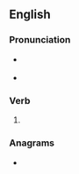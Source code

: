 ==English==

===Pronunciation===
* {{a|US}} {{IPA|/ɹi.waʊnd/|lang=en}}
* {{rhymes|aʊnd|lang=en}}

===Verb===
{{head|en|verb form}}

# {{en-past of|rewind}}

===Anagrams===
* {{anagrams|en|a=denoruw|wounder}}